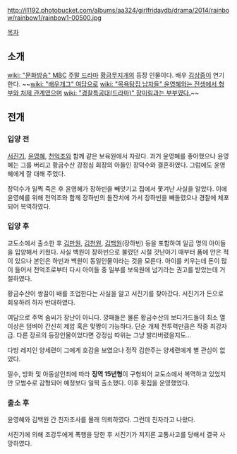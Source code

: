 http://i1192.photobucket.com/albums/aa324/girlfridaydb/drama/2014/rainbow/rainbow1/rainbow1-00500.jpg

[[목차]]
== 소개 ==
[[wiki: "문화방송" MBC]] [[주말 드라마]] [[황금무지개]]의 등장 인물이다. 배우 [[김상중]]이 연기한다. ~~[[wiki: "배우개그" 여담으로]] [[wiki: "목욕탕집 남자들" 윤영혜와는 전생에서 형부와 처제 관계였으며]] [[wiki: "경찰특공대(드라마)" 장미림과는 부부였다.]]~~

== 전개 ==
=== 입양 전 ===
[[서진기]], [[윤영혜]], [[천억조]]와 함께 같은 보육원에서 자랐다. 과거 윤영혜를 좋아했으나 윤영혜는 그를 버리고 황금수산 강정심 회장의 아들인 장덕수와 결혼하였다. 그럼에도 윤영혜에게 잘 대해 주었다.

장덕수가 일찍 죽은 후 윤영혜가 장하빈을 빼앗기고 집에서 쫓겨난 사실을 알았다. 이에 윤영혜를 위해 천억조와 함께 장하빈의 돌잔치에 가서 장하빈을 빼돌렸으나 경찰에 체포되어 복역하였다.

=== 입양 후 ===
교도소에서 출소한 후 [[김만원]], [[김천원]], [[김백원]](장하빈) 등을 포함하여 일곱 명의 아이들을 입양해서 키웠다. 사실 백원이 장하빈으로 불렸던 시절 갓난아기 때부터 품에 안은 적이 있으나 본인은 하빈과 백원이 동일인물이라는 것을 모른다. 아이를 키우는데 돈이 많이 들어서 천억조로부터 다시 아이들 중 일부를 보육원에 넘기라는 권고를 받았는데 거절하였다.

황금수산이 쌍끌이 배를 조업한다는 사실을 알고 서진기를 찾아갔다. 서진기가 돈으로 회유하려 하자 반대하였다.

여담으로 주먹 솜씨가 장난이 아니다. 깡패들은 물론 황금수산의 보디가드들이 최소 열 이상은 덤벼야 간신히 제압 혹은 맞짱이 가능하다. 단순 개체 전투력만큼은 작중 최강자급. 다른 장르의 등장인물이었다면 강정심 따위는 그냥 발라버렸을지도...

다방 레지인 양세련이 그에게 호감을 보였으나 정작 김한주는 양세련에게 별 관심이 없었다. 

밀수, 방화 및 아동살인죄에 따라 '''징역 15년형'''이 구형되어 교도소에서 복역하고 있었지만 모범수로 감형되어 예정보다 일찍 출소했다. 이후 횟집을 운영했었다.

=== 출소 후 ===
윤영혜와 김백원 간 친자조사를 몰래 의뢰하였다. 그런데 친자라고 나왔다.

서진기에 의해 조강두에게 폭행을 당한 후 서진기가 저지른 교통사고를 당해서 결국 사망하였다.

